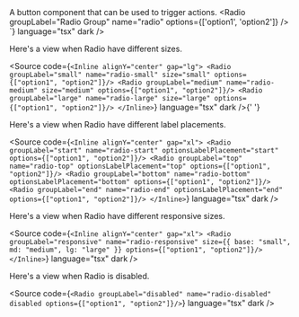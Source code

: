 
<Meta of={RadioStories} />

<Unstyled>

<Title type="h1">Radio</Title>
<Text>A button component that can be used to trigger actions.</Text>

<Canvas of={RadioStories.Primary} />

<Title type="h2">Usage</Title>
<Source code={`import { Radio } from "@backstage/canon";

<Radio groupLabel="Radio Group" name="radio" options={['option1', 'option2']} />
`} language="tsx" dark />

<Title type="h2" style={{ marginBottom: '16px' }}>
  API reference
</Title>

<Title type="h2">Examples</Title>

<Title type="h3">Sizes</Title>
<Text>Here's a view when Radio have different sizes.</Text>

<Canvas of={RadioStories.Sizes} />

<Source
  code={`<Inline alignY="center" gap="lg">
  <Radio groupLabel="small" name="radio-small" size="small" options={["option1", "option2"]}/>
  <Radio groupLabel="medium" name="radio-medium" size="medium" options={["option1", "option2"]}/>
  <Radio groupLabel="large" name="radio-large" size="large" options={["option1", "option2"]}/>
</Inline>`}
  language="tsx"
  dark
/>{' '}

<Title type="h3">Label Placement</Title>
<Text>Here's a view when Radio have different label placements.</Text>

<Canvas of={RadioStories.LabelPlacement} />

<Source
  code={`<Inline alignY="center" gap="xl">
  <Radio groupLabel="start" name="radio-start" optionsLabelPlacement="start" options={["option1", "option2"]}/>
  <Radio groupLabel="top" name="radio-top" optionsLabelPlacement="top" options={["option1", "option2"]}/>
  <Radio groupLabel="bottom" name="radio-bottom" optionsLabelPlacement="bottom" options={["option1", "option2"]}/>
  <Radio groupLabel="end" name="radio-end" optionsLabelPlacement="end" options={["option1", "option2"]}/>
</Inline>`}
  language="tsx"
  dark
/>

<Title type="h3">Responsive</Title>
<Text>Here's a view when Radio have different responsive sizes.</Text>

<Canvas of={RadioStories.Responsive} />

<Source
  code={`<Inline alignY="center" gap="xl">
  <Radio groupLabel="responsive" name="radio-responsive" size={{ base: "small", md: "medium", lg: "large" }} options={["option1", "option2"]}/>
</Inline>`}
  language="tsx"
  dark
/>

<Title type="h3">Disabled</Title>
<Text>Here's a view when Radio is disabled.</Text>

<Canvas of={RadioStories.Disabled} />

<Source
  code={`<Radio groupLabel="disabled" name="radio-disabled" disabled options={["option1", "option2"]}/>`}
  language="tsx"
  dark
/>

</Unstyled>

